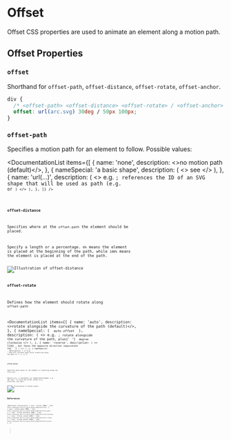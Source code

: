 
# Offset

Offset CSS properties are used to animate an element along a motion path.

## Offset Properties

### `offset`

Shorthand for `offset-path`, `offset-distance`, `offset-rotate`, `offset-anchor`.

```css
div {
  /* <offset-path> <offset-distance> <offset-rotate> / <offset-anchor> */
  offset: url(arc.svg) 30deg / 50px 100px;
}
```

### `offset-path`

Specifies a motion path for an element to follow. Possible values:

<DocumentationList
  items={[
    {
      name: 'none',
      description: <>no motion path (default)</>,
    },
    {
      nameSpecial: 'a basic shape',
      description: (
        <>
          see <Link link="/web/css/data-type/basic-shape" str="basic shape data type" />
        </>
      ),
    },
    {
      name: 'url(...)',
      description: (
        <>
          e.g. <Code str="url('resources.svg#path')" />; references the ID of an SVG shape that will
          be used as path (e.g. <Code str='<circle id="...">' /> or <Code str='<rect id="...">' />)
        </>
      ),
    },
  ]}
/>

### `offset-distance`

Specifies where at the `offset-path` the element should be placed.

Specify a length or a percentage. `0%` means the element is placed at the beginning of the path,
while `100%` means the element is placed at the end of the path.

<Image path="/res/web/css/offset-distance.png" alt="Illustration of offset-distance" />

### `offset-rotate`

Defines how the element should rotate along `offset-path`

<DocumentationList
  items={[
    {
      name: 'auto',
      description: <>rotate alongside the curvature of the path (default)</>,
    },
    {
      nameSpecial: (
        <code>
          auto <var>offset</var>
        </code>
      ),
      description: (
        <>
          e.g. <Code str="auto 20deg" />; rotate alongside the curvature of the path, plus{' '}
          <Code var str="offset" /> degree clockwise
        </>
      ),
    },
    {
      name: 'reverse',
      description: (
        <>
          like <Code str="auto" />, but faces the opposite direction (equivalent to{' '}
          <Code str="auto 180deg" />)
        </>
      ),
    },
    {
      nameSpecial: <Code var str="angle" />,
      description: (
        <>
          e.g. <Code str="20deg" />; keep this constant angle while travelling along the path
        </>
      ),
    },
  ]}
/>

### `offset-anchor`

Specifies which point of the element is travelling along the `offset-path`.

Specify `auto`, a coordinate (in lengths/percentages, e.g. `20px 20px`), or using the offset syntax (e.g. `bottom 10px right 20px`).

<Image path="/res/web/css/offset-anchor.png" alt="Illustration of offset-anchor" />

## References

<References
  references={[
    {
      text: 'offset (MDN)',
      link: `https://developer.mozilla.org/en-US/docs/Web/CSS/offset`,
    },
    {
      text: 'offset-path (MDN)',
      link: `https://developer.mozilla.org/en-US/docs/Web/CSS/offset-path`,
    },
    {
      text: 'offset-distance (MDN)',
      link: `https://developer.mozilla.org/en-US/docs/Web/CSS/offset-distance`,
    },
    {
      text: 'offset-rotate (MDN)',
      link: `https://developer.mozilla.org/en-US/docs/Web/CSS/offset-rotate`,
    },
    {
      text: 'offset-anchor (MDN)',
      link: `https://developer.mozilla.org/en-US/docs/Web/CSS/offset-anchor`,
    },
  ]}
></References>

